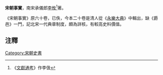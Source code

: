 '''宋朝事實'''，南宋承儀郎[[李攸|李攸]]<ref>《[[文獻通考|文獻通考]]》作李伋</ref>著。

《宋朝事實》原六十卷，已佚，今本二十卷是清人從《[[永樂大典|永樂大典]]》中輯出，缺《爵邑》一門，記北宋一代典章制度，頗為詳核，有較高史料價值。
{{wikisource}}
==注釋==
<div class="references-small">
<references />
</div>
{{Historical-book-stub}}
[[Category:宋朝史書|Category:宋朝史書]]